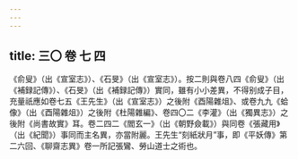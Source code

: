 ```yaml
---
---
---
```

title: 三〇 卷 七 四
---




《俞叟》（出《宣室志》）、《石旻》（出《宣室志》）。按二則與卷八四《俞叟》（出《補録記傳》）、《石旻》（出《補録記傳》）實同，雖有小小差異，不得别成子目，充量祇應如卷七五《王先生》（出《宣室志》）之後附《酉陽雜俎》、或卷九九《蛤像》（出《酉陽雜俎》）之後附《杜陽雜編》、卷四〇二《李灌》（出《獨異志》）之後附《尚書故實》耳。卷二四二《閻玄一》（出《朝野僉載》）與同卷《張藏用》（出《紀聞》）事同而主名異，亦當附麗。王先生“刻紙狀月”事，即《平妖傳》第二六回、《聊齋志異》卷一所記張鸞、勞山道士之術也。